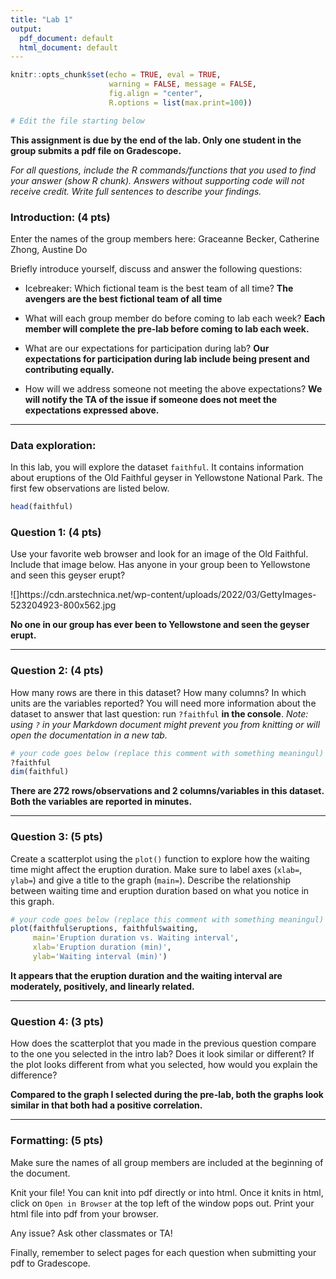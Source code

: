 ```yaml
---
title: "Lab 1"
output:
  pdf_document: default
  html_document: default
---
```


```r
knitr::opts_chunk$set(echo = TRUE, eval = TRUE,  
                      warning = FALSE, message = FALSE, 
                      fig.align = "center",
                      R.options = list(max.print=100))

# Edit the file starting below
```

**This assignment is due by the end of the lab. Only one student in the group submits a pdf file on Gradescope.**

*For all questions, include the R commands/functions that you used to find your answer (show R chunk). Answers without supporting code will not receive credit. Write full sentences to describe your findings.*

### Introduction: (4 pts)

Enter the names of the group members here: Graceanne Becker, Catherine Zhong, Austine Do

Briefly introduce yourself, discuss and answer the following questions:

-   Icebreaker: Which fictional team is the best team of all time? 
**The avengers are the best fictional team of all time**

-   What will each group member do before coming to lab each week? 
**Each member will complete the pre-lab before coming to lab each week.**

-   What are our expectations for participation during lab? 
**Our expectations for participation during lab include being present and contributing equally.**

-   How will we address someone not meeting the above expectations? 
**We will notify the TA of the issue if someone does not meet the expectations expressed above.**

------------------------------------------------------------------------

### Data exploration:

In this lab, you will explore the dataset `faithful`. It contains information about eruptions of the Old Faithful geyser in Yellowstone National Park. The first few observations are listed below.

```r
head(faithful)
```

### Question 1: (4 pts)

Use your favorite web browser and look for an image of the Old Faithful. Include that image below. Has anyone in your group been to Yellowstone and seen this geyser erupt?

![]https://cdn.arstechnica.net/wp-content/uploads/2022/03/GettyImages-523204923-800x562.jpg

**No one in our group has ever been to Yellowstone and seen the geyser erupt.**

------------------------------------------------------------------------

### Question 2: (4 pts)

How many rows are there in this dataset? How many columns? In which units are the variables reported? You will need more information about the dataset to answer that last question: run `?faithful` **in the console**. *Note: using `?` in your Markdown document might prevent you from knitting or will open the documentation in a new tab.*

```r
# your code goes below (replace this comment with something meaningul)
?faithful
dim(faithful)
```

**There are 272 rows/observations and 2 columns/variables in this dataset. Both the variables are reported in minutes.**

------------------------------------------------------------------------

### Question 3: (5 pts)

Create a scatterplot using the `plot()` function to explore how the waiting time might affect the eruption duration. Make sure to label axes (`xlab=`, `ylab=`) and give a title to the graph (`main=`). Describe the relationship between waiting time and eruption duration based on what you notice in this graph.

```r
# your code goes below (replace this comment with something meaningul)
plot(faithful$eruptions, faithful$waiting,
     main='Eruption duration vs. Waiting interval',
     xlab='Eruption duration (min)',
     ylab='Waiting interval (min)')
```

**It appears that the eruption duration and the waiting interval are moderately, positively, and linearly related.**

------------------------------------------------------------------------

### Question 4: (3 pts)

How does the scatterplot that you made in the previous question compare to the one you selected in the intro lab? Does it look similar or different? If the plot looks different from what you selected, how would you explain the difference?

**Compared to the graph I selected during the pre-lab, both the graphs look similar in that both had a positive correlation.**

------------------------------------------------------------------------

### Formatting: (5 pts)

Make sure the names of all group members are included at the beginning of the document.

Knit your file! You can knit into pdf directly or into html. Once it knits in html, click on `Open in Browser` at the top left of the window pops out. Print your html file into pdf from your browser.

Any issue? Ask other classmates or TA!

Finally, remember to select pages for each question when submitting your pdf to Gradescope.
